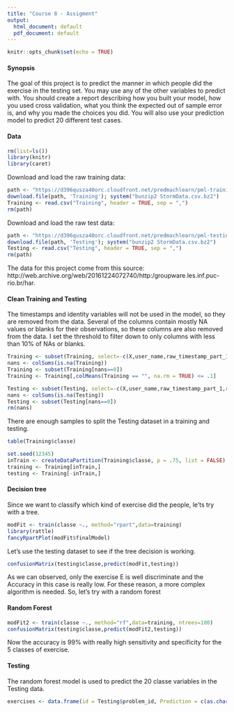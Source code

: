 ---
title: "Course 8 - Assigment"
output:
  html_document: default
  pdf_document: default
---

```{r , include=FALSE}
knitr::opts_chunk$set(echo = TRUE)
```

#### Synopsis

The goal of this project is to predict the manner in which people did the exercise in the testing set. You may use any of the other variables to predict with. You should create a report describing how you built your model, how you used cross validation, what you think the expected out of sample error is, and why you made the choices you did. You will also use your prediction model to predict 20 different test cases.

#### Data

```{r,  echo=TRUE}
rm(list=ls())
library(knitr)
library(caret)
```


Download and load the raw training data:
```{r,      echo=TRUE}
path <- "https://d396qusza40orc.cloudfront.net/predmachlearn/pml-training.csv"
download.file(path, 'Training'); system("bunzip2 StormData.csv.bz2")
Training <- read.csv("Training", header = TRUE, sep = ",")
rm(path)
```

Download and load the raw test data:
```{r,     echo=TRUE}
path <- "https://d396qusza40orc.cloudfront.net/predmachlearn/pml-testing.csv"
download.file(path, 'Testing'); system("bunzip2 StormData.csv.bz2")
Testing <- read.csv("Testing", header = TRUE, sep = ",")
rm(path)
```

The data for this project come from this source: http://web.archive.org/web/20161224072740/http:/groupware.les.inf.puc-rio.br/har.


#### Clean Training and Testing

The timestamps and identity variables will not be used in the model, so they are removed from the data. Several of the columns contain mostly NA values or blanks for their observations, so these columns are also removed from the data. I set the threshold to filter down to only columns with less than 10% of NAs or blanks.

```{r,  echo=TRUE}
Training <- subset(Training, select=-c(X,user_name,raw_timestamp_part_1,raw_timestamp_part_2,cvtd_timestamp,new_window,num_window))
nans <- colSums(is.na(Training))
Training <- subset(Training[nans==0])
Training <- Training[,colMeans(Training == "", na.rm = TRUE) <= .1]

Testing <- subset(Testing, select=-c(X,user_name,raw_timestamp_part_1,raw_timestamp_part_2,cvtd_timestamp,new_window,num_window))
nans <- colSums(is.na(Testing))
Testing <- subset(Testing[nans==0])
rm(nans)
```

There are enough samples to split the Testing dataset in a training and testing.
```{r,  echo=TRUE}
table(Training$classe)
```
```{r,  echo=TRUE}
set.seed(12345)
inTrain <- createDataPartition(Training$classe, p = .75, list = FALSE)
training <- Training[inTrain,]
testing <- Training[-inTrain,]
```


#### Decision tree

Since we want to classify which kind of exercise did the people, le'ts try with a tree.
```{r echo=TRUE, message=TRUE}
modFit <- train(classe ~., method="rpart",data=training)
library(rattle)
fancyRpartPlot(modFit$finalModel)
```
Let's use the testing dataset to see if the tree decision is working.
```{r,  echo=TRUE}
confusionMatrix(testing$classe,predict(modFit,testing))
```

As we can observed, only the exercise E is well discriminate and the Accuracy in this case is really low.
For these reason, a more complex algorithm is needed. So, let's try with a random forest

#### Random Forest
```{r,  echo=TRUE}
modFit2 <- train(classe ~., method="rf",data=training, ntrees=100)
confusionMatrix(testing$classe,predict(modFit2,testing))
```

Now the accuracy is 99% with really high sensitivity and specificity for the 5 classes of exercise.

#### Testing

The random forest model is used to predict the 20 classe variables in the Testing data.
```{r,  echo=TRUE}
exercises <- data.frame(id = Testing$problem_id, Prediction = c(as.character(predict(modFit2, Testing))))
```